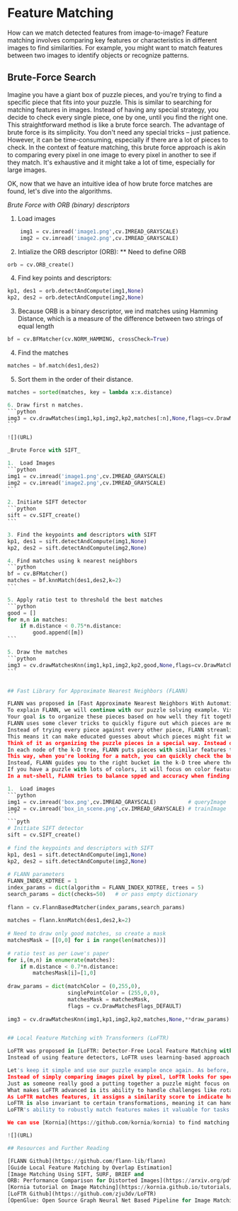 # Feature Matching

How can we match detected features from image-to-image? Feature matching involves comparing key features or characteristics in different
images to find similarities. For example, you might want to match features between two images to identify objects or recognize patterns.

## Brute-Force Search

Imagine you have a giant box of puzzle pieces, and you're trying to find a specific piece that fits
into your puzzle. This is similar to searching for matching features in images. Instead of having any special strategy,
you decide to check every single piece, one by one, until you find the right one. This straightforward method is like a brute force search.
The advantage of brute force is its simplicity. You don't need any special tricks – just patience. However, it can be time-consuming,
especially if there are a lot of pieces to check. In the context of feature matching, this brute force approach is akin to comparing every pixel in one image to every pixel
in another to see if they match. It's exhaustive and it might take a lot of time, especially for large images.

OK, now that we have an intuitive idea of how brute force matches are found, let's dive into the algorithms.

_Brute Force with ORB (binary) descriptors_

1.  Load images

```python
    img1 = cv.imread('image1.png',cv.IMREAD_GRAYSCALE)
    img2 = cv.imread('image2.png',cv.IMREAD_GRAYSCALE)
```

2.  Intialize the ORB descriptor (ORB):
    \*\* Need to define ORB

```python
orb = cv.ORB_create()
```

4. Find key points and descriptors:

```python
kp1, des1 = orb.detectAndCompute(img1,None)
kp2, des2 = orb.detectAndCompute(img2,None)
```

3.  Because ORB is a binary descriptor, we ind matches using Hamming Distance, which is a measure of the difference between
    two strings of equal length

```python
bf = cv.BFMatcher(cv.NORM_HAMMING, crossCheck=True)
```

4.  Find the matches

```python
matches = bf.match(des1,des2)
```

5. Sort them in the order of their distance.

````python
matches = sorted(matches, key = lambda x:x.distance)

6. Draw first n matches.
```python
img3 = cv.drawMatches(img1,kp1,img2,kp2,matches[:n],None,flags=cv.DrawMatchesFlags_NOT_DRAW_SINGLE_POINTS)
```

![](URL)

_Brute Force with SIFT_

1.  Load Images
```python
img1 = cv.imread('image1.png',cv.IMREAD_GRAYSCALE)
img2 = cv.imread('image2.png',cv.IMREAD_GRAYSCALE)
```

2. Initiate SIFT detector
```python
sift = cv.SIFT_create()
```

3. Find the keypoints and descriptors with SIFT
kp1, des1 = sift.detectAndCompute(img1,None)
kp2, des2 = sift.detectAndCompute(img2,None)

4. Find matches using k nearest neighbors
```python
bf = cv.BFMatcher()
matches = bf.knnMatch(des1,des2,k=2)
```

5. Apply ratio test to threshold the best matches
```python
good = []
for m,n in matches:
    if m.distance < 0.75*n.distance:
        good.append([m])
```

5. Draw the matches
```python
img3 = cv.drawMatchesKnn(img1,kp1,img2,kp2,good,None,flags=cv.DrawMatchesFlags_NOT_DRAW_SINGLE_POINTS)
```


## Fast Library for Approximate Nearest Neighbors (FLANN)

FLANN was proposed in [Fast Approximate Nearest Neighbors With Automatic Algorithm Configuration](https://www.cs.ubc.ca/research/flann/uploads/FLANN/flann_visapp09.pdf) by Muja and Lowe.
To explain FLANN, we will continue with our puzzle solving example. Visualize a giant puzzle with hundreds of pieces scattered around.
Your goal is to organize these pieces based on how well they fit together. Instead of randomly trying to match pieces,
FLANN uses some clever tricks to quickly figure out which pieces are most likely to go together.
Instead of trying every piece against every other piece, FLANN streamlines the process by finding pieces that are approximately similar.
This means it can make educated guesses about which pieces might fit well together, even if they're not an exact match. Under the hood, FLANN is uses something called k-D trees.
Think of it as organizing the puzzle pieces in a special way. Instead of checking every piece against every other piece, FLANN arranges them in a tree-like structure that makes finding matches faster.
In each node of the k-D tree, FLANN puts pieces with similar features together. It's like putting pieces with similar shapes or colors into buckets.
This way, when you're looking for a match, you can quickly check the bucket that's most likely to have similar pieces. Let's say you're looking for a "sky" piece. You won't have to search through all the puzzple pieces.
Instead, FLANN guides you to the right bucket in the k-D tree where the sky-colored pieces are. FLANN is also adjusts its strategy based on the features of the puzzle pieces.
If you have a puzzle with lots of colors, it will focus on color features. Alternately, if it's a puzzle with intricate shapes, it pays attention to those shapes.
In a nut-shell, FLANN tries to balance spped and accuracy when finding matching features.

1.  Load images
```python
img1 = cv.imread('box.png',cv.IMREAD_GRAYSCALE)          # queryImage
img2 = cv.imread('box_in_scene.png',cv.IMREAD_GRAYSCALE) # trainImage
```
```pyth
# Initiate SIFT detector
sift = cv.SIFT_create()
 
# find the keypoints and descriptors with SIFT
kp1, des1 = sift.detectAndCompute(img1,None)
kp2, des2 = sift.detectAndCompute(img2,None)
 
# FLANN parameters
FLANN_INDEX_KDTREE = 1
index_params = dict(algorithm = FLANN_INDEX_KDTREE, trees = 5)
search_params = dict(checks=50)   # or pass empty dictionary
 
flann = cv.FlannBasedMatcher(index_params,search_params)
 
matches = flann.knnMatch(des1,des2,k=2)
 
# Need to draw only good matches, so create a mask
matchesMask = [[0,0] for i in range(len(matches))]
 
# ratio test as per Lowe's paper
for i,(m,n) in enumerate(matches):
    if m.distance < 0.7*n.distance:
        matchesMask[i]=[1,0]
 
draw_params = dict(matchColor = (0,255,0),
                   singlePointColor = (255,0,0),
                   matchesMask = matchesMask,
                   flags = cv.DrawMatchesFlags_DEFAULT)
 
img3 = cv.drawMatchesKnn(img1,kp1,img2,kp2,matches,None,**draw_params)


## Local Feature Matching with Transformers (LoFTR)

LoFTR was proposed in [LoFTR: Detector-Free Local Feature Matching with Transformers](https://arxiv.org/pdf/2104.00680.pdf) by Sun, et. al.
Instead of using feature detectors, LoFTR uses learning-based approach to feature matching.

Let's keep it simple and use our puzzle example once again. As before, each piece is analogous to unique features in the images-such as corners, edges, or distinct patterns.
Instead of simply comparing images pixel by pixel, LoFTR looks for specific key points, or features, in each image. It's like identifying the corners and edges of each puzzle piece.
Just as someone really good a putting together a puzzle might focus on distinctive marks, LoFTR identifies these unique points in one image. These could be key landmarks or structures that stand out.
What makes LoFTR advanced is its ability to handle challenges like rotation and scaling. If a puzzle piece is turned or resized, LoFTR can still recognize it. It's like solving puzzles where pieces may be flipped or adjusted.
As LoFTR matches features, it assigns a similarity score to indicate how well the features align. Higher scores mean better matches. It's like giving a grade to how well one puzzle piece fits with another.
LoFTR is also invariant to certain transformations, meaning it can handle variations in lighting, angle, or perspective. This is crucial when dealing with images that might be photographed under different conditions.
LoFTR's ability to robustly match features makes it valuable for tasks like image stitching, where you combine multiple images seamlessly by identifying and connecting common features.

We can use [Kornia](https://github.com/kornia/kornia) to find matching features in two images using LoFTR.

![](URL)

## Resources and Further Reading

[FLANN Github](https://github.com/flann-lib/flann)
[Guide Local Feature Matching by Overlap Estimation]
[Image Matching Using SIFT, SURF, BRIEF and
ORB: Performance Comparison for Distorted Images](https://arxiv.org/pdf/1710.02726.pdf)
[Kornia tutorial on Image Matching](https://kornia.github.io/tutorials/nbs/image_matching.html)
[LoFTR Github](https://github.com/zju3dv/LoFTR)
[OpenGlue: Open Source Graph Neural Net Based Pipeline for Image Matching](https://arxiv.org/abs/2204.08870)
````
